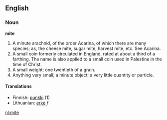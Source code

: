 ==English==

===Noun===

'''mite'''

#A minute arachnid, of the order Acarina, of which there are many species; as, the cheese mite, sugar mite, harvest mite, etc. See Acarina.
#A small coin formerly circulated in England, rated at about a third of a farthing. The name is also applied to a small coin used in Palestine in the time of Christ.
#A small weight; one twentieth of a grain.
#Anything very small; a minute object; a very little quantity or particle.

====Translations====
*Finnish: [[punkki]] (1)
*Lithuanian: [[erkė]] ''f''

[[nl:mite]]